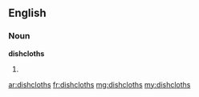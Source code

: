 ==English==

===Noun===
'''dishcloths'''

# {{plural of|[[dishcloth]]}}

[[ar:dishcloths]]
[[fr:dishcloths]]
[[mg:dishcloths]]
[[my:dishcloths]]